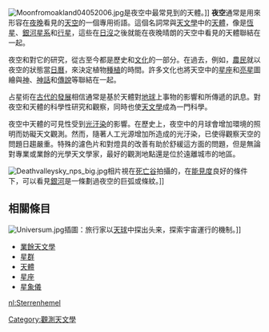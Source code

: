 [[Image:Moonfromoakland04052006.jpg|thumb]]是夜空中最常見到的天體。]]
'''夜空'''通常是用來形容在[[夜晚|夜晚]]看見的[[天空|天空]]的一個專用術語。這個名詞常與[[天文學|天文學]]中的[[天體|天體]]，像是[[恆星|恆星]]、[[銀河系|銀河星系]]和[[行星|行星]]，這些在[[日沒|日沒]]之後就能在夜晚晴朗的天空中看見的天體聯結在一起。

夜空和對它的研究，從古至今都是歷史和[[文化|文化]]的一部分。在過去，例如，[[農民|農民]]就以夜空的狀態當[[日曆|日曆]]，來決定植物[[農業|種植]]的時間。許多文化也將天空中的[[星座|星座]]和[[恆星|亮星]]圖繪與[[神|神]]、[[神話|神話]]和[[傳說|傳說]]等聯結在一起。

占星術在[[占星術歷史|古代的發展]]相信通常是基於天體對[[地球|地球]]上事物的影響和所傳遞的訊息。對夜空和天體的科學性研究和觀察，同時也使[[天文學|天文學]]成為一門科學。

夜空中天體的可見性受到[[光汙染|光汙染]]的影響。在歷史上，夜空中的月球會增加環境的照明而妨礙天文觀測。然而，隨著人工光源增加所造成的光汙染，已使得觀察天空的問題日趨嚴重。特殊的濾色片和對燈具的改善有助於舒緩這方面的問題，但是無論對專業或業餘的光學天文學家，最好的觀測地點還是位於遠離城市的地區。

[[Image:Deathvalleysky_nps_big.jpg|thumb]]相片視在[[死亡谷|死亡谷]]拍攝的，在[[能見度|能見度]]良好的條件下，可以看見[[銀河|銀河]]是一條劃過夜空的巨弧或條紋。]]

== 相關條目 ==
[[Image:Universum.jpg|thumb]]插圖：旅行家以[[天球|天球]]中探出头来，探索宇宙運行的機制。]]

* [[業餘天文學|業餘天文學]]
* [[星群|星群]]
* [[天體|天體]]
* [[星座|星座]]
* [[星象儀|星象儀]]

{{DEFAULTSORT:Night Sky}}

[[Category:觀測天文學|Category:觀測天文學]]


{{天文小作品}}

[[nl:Sterrenhemel|nl:Sterrenhemel]]